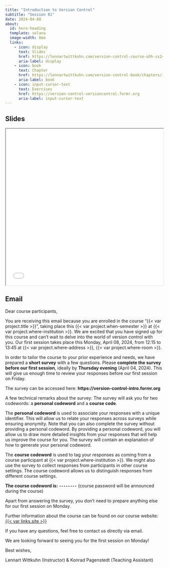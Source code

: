```yaml
---
title: "Introduction to Version Control"
subtitle: "Session 01"
date: 2024-04-08
about:
  id: hero-heading
  template: solana
  image-width: 0em
  links:
    - icon: display
      text: Slides
      href: https://lennartwittkuhn.com/version-control-course-uhh-ss24/sessions/slides_session01.html
      aria-label: display
    - icon: book
      text: Chapter
      href: https://lennartwittkuhn.com/version-control-book/chapters/intro-version-control.html
      aria-label: book
    - icon: input-cursor-text
      text: Exercises
      href: https://version-control-versioncontrol.formr.org
      aria-label: input-cursor-text
---
```


::: {#hero-heading}
:::

## Slides

```{=html}
<iframe width="100%" height=500 src="slides_session01.html"></iframe>
```

## Email

Dear course participants,

You are receiving this email because you are enrolled in the course "{{< var project.title >}}", taking place this {{< var project.when-semester >}} at {{< var project.where-institution >}}.
We are excited that you have signed up for this course and can't wait to delve into the world of version control with you.
Our first session takes place this Monday, April 08, 2024, from 12:15 to 13:45 at {{< var project.where-address >}}, {{< var project.where-room >}}.

In order to tailor the course to your prior experience and needs, we have prepared a **short survey** with a few questions.
Please **complete the survey before our first session**, ideally by **Thursday evening** (April 04, 2024).
This will give us enough time to review your responses before our first session on Friday.

The survey can be accessed here: **https://version-control-intro.formr.org**

A few technical remarks about the survey:
The survey will ask you for two codewords: a **personal codeword** and a **course code**.

The **personal codeword** is used to associate your responses with a unique identifier.
This will allow us to relate your responses across surveys while ensuring anonymity.
Note that you can also complete the survey without providing a personal codeword.
By providing a personal codeword, you will allow us to draw more detailed insights from your responses that will help us improve the course for you.
The survey will contain an explanation of how to generate your personal codeword.

The **course codeword** is used to tag your responses as coming from a course participant at {{< var project.where-institution >}}.
We might also use the survey to collect responses from participants in other course settings.
The course codeword allows us to distinguish responses from different course settings.

**The course codeword is: `--------`** (course password will be announced during the course)

Apart from answering the survey, you don't need to prepare anything else for our first session on Monday.

Further information about the course can be found on our course website: [{{< var links.site >}}]({{< var links.site >}})

If you have any questions, feel free to contact us directly via email.

We are looking forward to seeing you for the first session on Monday!

Best wishes,

Lennart Wittkuhn (Instructor) & Konrad Pagenstedt (Teaching Assistant)